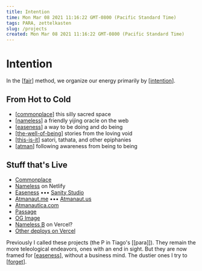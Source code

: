 ```yaml
---
title: Intention
time: Mon Mar 08 2021 11:16:22 GMT-0800 (Pacific Standard Time)
tags: PARA, zettelkasten
slug: /projects
created: Mon Mar 08 2021 11:16:22 GMT-0800 (Pacific Standard Time)
---
```


# Intention

In the [[fair]] method, we organize our energy primarily by [[intention]].

## From Hot to Cold

- [[commonplace]]
  this silly sacred space
- [[nameless]]
  a friendly yijing oracle on the web
- [[easeness]]
  a way to be doing and do being
- [[the-well-of-being]]
  stories from the loving void
- [[this-is-it]]
  satori, tathata, and other epiphanies
- [[atman]]
  following awareness from being to being

## Stuff that's Live

- [Commonplace](https://commonplace.atmanaut.me)
- [Nameless](https://nameless.easeness.biz) on Netlify
- [Easeness](https://easeness.biz) ••• [Sanity Studio](https://atmanautica.sanity.studio)
- [Atmanaut.me](https://atmanaut.me) ••• [Atmanaut.us](https://atmanaut.us)
- [Atmanautica.com](https://atmanautica.com)
- [Passage](https://passage.atmanaut.us)
- [OG Image](https://og-image.atmanaut.us/)
- [Nameless B](https://nameless.atmanautica.com) on Vercel?
- [Other deploys on Vercel](https://vercel.com/atma)

Previously I called these projects (the P in Tiago's [[para]]). They remain the more teleological endeavors, ones with an end in sight. But they are now framed for [[easeness]], without a business mind. The dustier ones I try to [[forget]].

[//begin]: # "Autogenerated link references for markdown compatibility"
[fair]: fair "FAIR"
[intention]: attend/intention "Intention"
[commonplace]: intend/commonplace "Commonplace"
[nameless]: intend/nameless "Nameless"
[easeness]: intend/easeness "Easeness"
[the-well-of-being]: intend/the-well-of-being "The Well of Being"
[this-is-it]: intend/this-is-it "this is it"
[atman]: attend/stories/atman "Ātman"
[easeness]: intend/easeness "Easeness"
[forget]: forget "Forget"
[//end]: # "Autogenerated link references"
